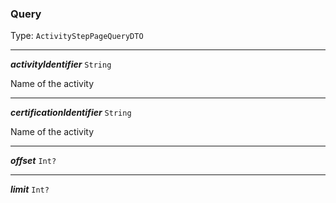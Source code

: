 


### Query

Type: `ActivityStepPageQueryDTO`

---

***activityIdentifier*** `String`

Name of the activity



---

***certificationIdentifier*** `String`

Name of the activity



---

***offset*** `Int?`

---

***limit*** `Int?`
